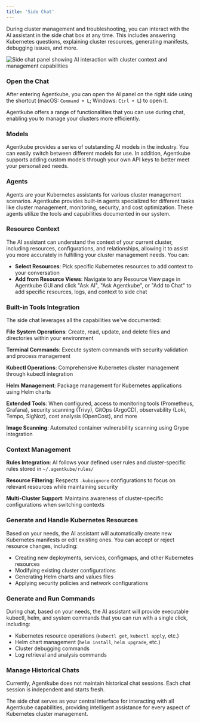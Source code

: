 ```yaml
---
title: 'Side Chat'
---
```


During cluster management and troubleshooting, you can interact with the AI assistant in the side chat box at any time. This includes answering Kubernetes questions, explaining cluster resources, generating manifests, debugging issues, and more.

<Frame caption="Side chat interface for AI assistance">
  <img src="/images/side-chat.png" alt="Side chat panel showing AI interaction with cluster context and management capabilities" />
</Frame>

### Open the Chat

After entering Agentkube, you can open the AI panel on the right side using the shortcut (macOS: `Command + L`; Windows: `Ctrl + L`) to open it.


Agentkube offers a range of functionalities that you can use during chat, enabling you to manage your clusters more efficiently.

### Models

Agentkube provides a series of outstanding AI models in the industry. You can easily switch between different models for use. In addition, Agentkube supports adding custom models through your own API keys to better meet your personalized needs.

### Agents

Agents are your Kubernetes assistants for various cluster management scenarios. Agentkube provides built-in agents specialized for different tasks like cluster management, monitoring, security, and cost optimization. These agents utilize the tools and capabilities documented in our system.

### Resource Context

The AI assistant can understand the context of your current cluster, including resources, configurations, and relationships, allowing it to assist you more accurately in fulfilling your cluster management needs. You can:

- **Select Resources**: Pick specific Kubernetes resources to add context to your conversation
- **Add from Resource Views**: Navigate to any Resource View page in Agentkube GUI and click "Ask AI", "Ask Agentkube", or "Add to Chat" to add specific resources, logs, and context to side chat

### Built-in Tools Integration

The side chat leverages all the capabilities we've documented:

**File System Operations**: Create, read, update, and delete files and directories within your environment

**Terminal Commands**: Execute system commands with security validation and process management

**Kubectl Operations**: Comprehensive Kubernetes cluster management through kubectl integration

**Helm Management**: Package management for Kubernetes applications using Helm charts

**Extended Tools**: When configured, access to monitoring tools (Prometheus, Grafana), security scanning (Trivy), GitOps (ArgoCD), observability (Loki, Tempo, SigNoz), cost analysis (OpenCost), and more

**Image Scanning**: Automated container vulnerability scanning using Grype integration

### Context Management

**Rules Integration**: AI follows your defined user rules and cluster-specific rules stored in `~/.agentkube/rules/`

**Resource Filtering**: Respects `.kubeignore` configurations to focus on relevant resources while maintaining security

**Multi-Cluster Support**: Maintains awareness of cluster-specific configurations when switching contexts

### Generate and Handle Kubernetes Resources

Based on your needs, the AI assistant will automatically create new Kubernetes manifests or edit existing ones. You can accept or reject resource changes, including:

- Creating new deployments, services, configmaps, and other Kubernetes resources
- Modifying existing cluster configurations
- Generating Helm charts and values files
- Applying security policies and network configurations

### Generate and Run Commands

During chat, based on your needs, the AI assistant will provide executable kubectl, helm, and system commands that you can run with a single click, including:

- Kubernetes resource operations (`kubectl get`, `kubectl apply`, etc.)
- Helm chart management (`helm install`, `helm upgrade`, etc.)
- Cluster debugging commands
- Log retrieval and analysis commands

### Manage Historical Chats

Currently, Agentkube does not maintain historical chat sessions. Each chat session is independent and starts fresh.

The side chat serves as your central interface for interacting with all Agentkube capabilities, providing intelligent assistance for every aspect of Kubernetes cluster management.